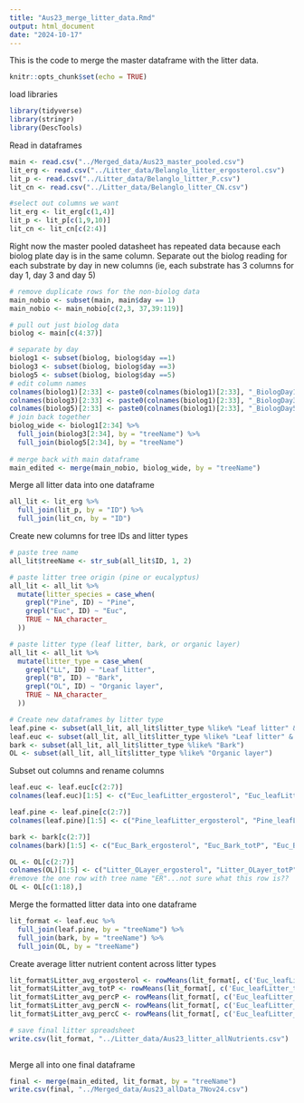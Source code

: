 ```yaml
---
title: "Aus23_merge_litter_data.Rmd"
output: html_document
date: "2024-10-17"
---
```


This is the code to merge the master dataframe with the litter data.

```r
knitr::opts_chunk$set(echo = TRUE)
```

load libraries
```r
library(tidyverse)
library(stringr)
library(DescTools)
```

Read in dataframes
```r
main <- read.csv("../Merged_data/Aus23_master_pooled.csv")
lit_erg <- read.csv("../Litter_data/Belanglo_litter_ergosterol.csv")
lit_p <- read.csv("../Litter_data/Belanglo_litter_P.csv")
lit_cn <- read.csv("../Litter_data/Belanglo_litter_CN.csv")

#select out columns we want
lit_erg <- lit_erg[c(1,4)]
lit_p <- lit_p[c(1,9,10)]
lit_cn <- lit_cn[c(2:4)]
```

Right now the master pooled datasheet has repeated data because each biolog plate day is in the same column. Separate out the biolog reading for each substrate by day in new columns (ie, each substrate has 3 columns for day 1, day 3 and day 5)
```r
# remove duplicate rows for the non-biolog data
main_nobio <- subset(main, main$day == 1)
main_nobio <- main_nobio[c(2,3, 37,39:119)]

# pull out just biolog data
biolog <- main[c(4:37)]

# separate by day
biolog1 <- subset(biolog, biolog$day ==1)
biolog3 <- subset(biolog, biolog$day ==3)
biolog5 <- subset(biolog, biolog$day ==5)
# edit column names
colnames(biolog1)[2:33] <- paste0(colnames(biolog1)[2:33], "_BiologDay1")
colnames(biolog3)[2:33] <- paste0(colnames(biolog1)[2:33], "_BiologDay3")
colnames(biolog5)[2:33] <- paste0(colnames(biolog1)[2:33], "_BiologDay5")
# join back together
biolog_wide <- biolog1[2:34] %>%
  full_join(biolog3[2:34], by = "treeName") %>%
  full_join(biolog5[2:34], by = "treeName") 
  
# merge back with main dataframe
main_edited <- merge(main_nobio, biolog_wide, by = "treeName")

```

Merge all litter data into one dataframe
```r
all_lit <- lit_erg %>%
  full_join(lit_p, by = "ID") %>%
  full_join(lit_cn, by = "ID")
```

Create new columns for tree IDs and litter types
```r
# paste tree name
all_lit$treeName <- str_sub(all_lit$ID, 1, 2)

# paste litter tree origin (pine or eucalyptus)
all_lit <- all_lit %>%
  mutate(litter_species = case_when(
    grepl("Pine", ID) ~ "Pine",
    grepl("Euc", ID) ~ "Euc",
    TRUE ~ NA_character_
  ))

# paste litter type (leaf litter, bark, or organic layer)
all_lit <- all_lit %>%
  mutate(litter_type = case_when(
    grepl("LL", ID) ~ "Leaf litter",
    grepl("B", ID) ~ "Bark",
    grepl("OL", ID) ~ "Organic layer",
    TRUE ~ NA_character_
  ))

# Create new dataframes by litter type
leaf.pine <- subset(all_lit, all_lit$litter_type %like% "Leaf litter" & all_lit$litter_species %like% "Pine")
leaf.euc <- subset(all_lit, all_lit$litter_type %like% "Leaf litter" & all_lit$litter_species %like% "Euc")
bark <- subset(all_lit, all_lit$litter_type %like% "Bark")
OL <- subset(all_lit, all_lit$litter_type %like% "Organic layer")

```

Subset out columns and rename columns
```r
leaf.euc <- leaf.euc[c(2:7)]
colnames(leaf.euc)[1:5] <- c("Euc_leafLitter_ergosterol", "Euc_leafLitter_totP", "Euc_leafLitter_percP", "Euc_leafLitter_percN", "Euc_leafLitter_percC")

leaf.pine <- leaf.pine[c(2:7)]
colnames(leaf.pine)[1:5] <- c("Pine_leafLitter_ergosterol", "Pine_leafLitter_totP", "Pine_leafLitter_percP", "Pine_leafLitter_percN", "Pine_leafLitter_percC")

bark <- bark[c(2:7)]
colnames(bark)[1:5] <- c("Euc_Bark_ergosterol", "Euc_Bark_totP", "Euc_Bark_percP", "Euc_Bark_percN", "Euc_Bark_percC")

OL <- OL[c(2:7)]
colnames(OL)[1:5] <- c("Litter_OLayer_ergosterol", "Litter_OLayer_totP", "Litter_OLayer_percP", "Litter_OLayer_percN", "Litter_OLayer_percC")
#remove the one row with tree name "ER"...not sure what this row is??
OL <- OL[c(1:18),]
```

Merge the formatted litter data into one dataframe
```r
lit_format <- leaf.euc %>%
  full_join(leaf.pine, by = "treeName") %>%
  full_join(bark, by = "treeName") %>%
  full_join(OL, by = "treeName")
```

Create average litter nutrient content across litter types
```r
lit_format$Litter_avg_ergosterol <- rowMeans(lit_format[, c('Euc_leafLitter_ergosterol', 'Pine_leafLitter_ergosterol','Euc_Bark_ergosterol', 'Litter_OLayer_ergosterol')], na.rm = TRUE)
lit_format$Litter_avg_totP <- rowMeans(lit_format[, c('Euc_leafLitter_totP', 'Pine_leafLitter_totP','Euc_Bark_totP', 'Litter_OLayer_totP')], na.rm = TRUE)
lit_format$Litter_avg_percP <- rowMeans(lit_format[, c('Euc_leafLitter_percP', 'Pine_leafLitter_percP','Euc_Bark_percP', 'Litter_OLayer_percP')], na.rm = TRUE)
lit_format$Litter_avg_percN <- rowMeans(lit_format[, c('Euc_leafLitter_percN', 'Pine_leafLitter_percN','Euc_Bark_percN', 'Litter_OLayer_percN')], na.rm = TRUE)
lit_format$Litter_avg_percC <- rowMeans(lit_format[, c('Euc_leafLitter_percC', 'Pine_leafLitter_percC','Euc_Bark_percC', 'Litter_OLayer_percC')], na.rm = TRUE)

# save final litter spreadsheet
write.csv(lit_format, "../Litter_data/Aus23_litter_allNutrients.csv")
  
```

Merge all into one final dataframe
```r
final <- merge(main_edited, lit_format, by = "treeName")
write.csv(final, "../Merged_data/Aus23_allData_7Nov24.csv")
```


